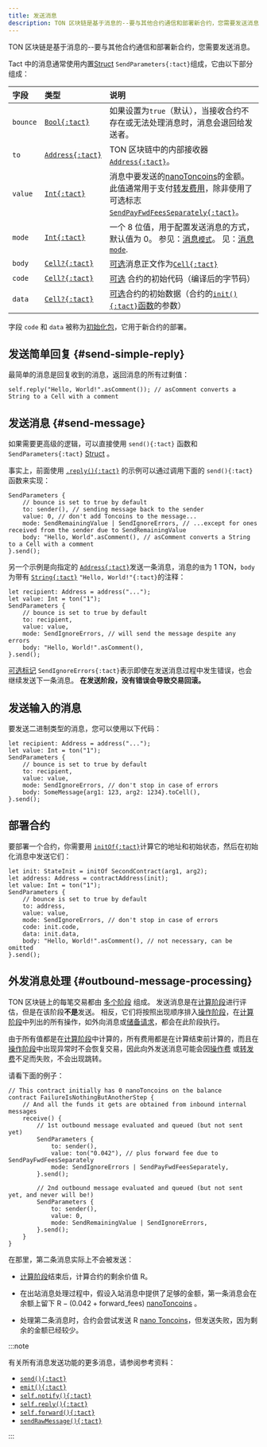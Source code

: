```yaml
---
title: 发送消息
description: TON 区块链是基于消息的--要与其他合约通信和部署新合约，您需要发送消息。
---
```


TON 区块链是基于消息的--要与其他合约通信和部署新合约，您需要发送消息。

Tact 中的消息通常使用内置[Struct](/zh-cn/book/structs-and-messages#structs) `SendParameters{:tact}`组成，它由以下部分组成：

| 字段       | 类型                     | 说明                                                                                                                                  |
| :------- | :--------------------- | :---------------------------------------------------------------------------------------------------------------------------------- |
| `bounce` | [`Bool{:tact}`][p]     | 如果设置为`true`（默认），当接收合约不存在或无法处理消息时，消息会退回给发送者。                                                                                         |
| `to`     | [`Address{:tact}`][p]  | TON 区块链中的内部接收器 [`Address{:tact}`][p]。                                                                                               |
| `value`  | [`Int{:tact}`][int]    | 消息中要发送的[nanoToncoins][nano]的金额。 此值通常用于支付[转发费用][fwdfee]，除非使用了可选标志[`SendPayFwdFeesSeparately{:tact}`](/zh-cn/book/message-mode#optional-flags)。 |
| `mode`   | [`Int{:tact}`][int]    | 一个 8 位值，用于配置发送消息的方式，默认值为 $0$。 参见：[消息`模式`](/zh-cn/book/message-mode)。 见：[消息`mode`](/zh-cn/book/message-mode).                                    |
| `body`   | [`Cell?{:tact}`][cell] | [可选][opt]消息正文作为[`Cell{:tact}`][cell]                                                                                                |
| `code`   | [`Cell?{:tact}`][cell] | [可选][opt] 合约的初始代码（编译后的字节码）                                                                                                          |
| `data`   | [`Cell?{:tact}`][cell] | [可选][opt]合约的初始数据（合约的[`init(){:tact}`函数](/zh-cn/book/contracts#init-function)的参数）                                                          |

字段 `code` 和 `data` 被称为[初始化包](/zh-cn/book/expressions#initof)，它用于新合约的部署。

## 发送简单回复 {#send-simple-reply}

最简单的消息是回复收到的消息，返回消息的所有过剩值：

```tact
self.reply("Hello, World!".asComment()); // asComment converts a String to a Cell with a comment
```

## 发送消息 {#send-message}

如果需要更高级的逻辑，可以直接使用 `send(){:tact}` 函数和 `SendParameters{:tact}` [Struct](/zh-cn/book/structs-and-messages#structs) 。

事实上，前面使用 [`.reply(){:tact}`](#send-simple-reply) 的示例可以通过调用下面的 `send(){:tact}` 函数来实现：

```tact
SendParameters {
    // bounce is set to true by default
    to: sender(), // sending message back to the sender
    value: 0, // don't add Toncoins to the message...
    mode: SendRemainingValue | SendIgnoreErrors, // ...except for ones received from the sender due to SendRemainingValue
    body: "Hello, World".asComment(), // asComment converts a String to a Cell with a comment
}.send();
```

另一个示例是向指定的 [`Address{:tact}`][p]发送一条消息，消息的`值`为 $1$ TON，`body`为带有 [`String{:tact}`][p] `"Hello, World!"{:tact}`的注释：

```tact
let recipient: Address = address("...");
let value: Int = ton("1");
SendParameters {
    // bounce is set to true by default
    to: recipient,
    value: value,
    mode: SendIgnoreErrors, // will send the message despite any errors
    body: "Hello, World!".asComment(),
}.send();
```

[可选标记](/zh-cn/book/message-mode#optional-flags) `SendIgnoreErrors{:tact}`表示即使在发送消息过程中发生错误，也会继续发送下一条消息。 **在发送阶段，没有错误会导致交易回滚。**

## 发送输入的消息

要发送二进制类型的消息，您可以使用以下代码：

```tact
let recipient: Address = address("...");
let value: Int = ton("1");
SendParameters {
    // bounce is set to true by default
    to: recipient,
    value: value,
    mode: SendIgnoreErrors, // don't stop in case of errors
    body: SomeMessage{arg1: 123, arg2: 1234}.toCell(),
}.send();
```

## 部署合约

要部署一个合约，你需要用 [`initOf{:tact}`](/zh-cn/book/expressions#initof)计算它的地址和初始状态，然后在初始化消息中发送它们：

```tact
let init: StateInit = initOf SecondContract(arg1, arg2);
let address: Address = contractAddress(init);
let value: Int = ton("1");
SendParameters {
    // bounce is set to true by default
    to: address,
    value: value,
    mode: SendIgnoreErrors, // don't stop in case of errors
    code: init.code,
    data: init.data,
    body: "Hello, World!".asComment(), // not necessary, can be omitted
}.send();
```

## 外发消息处理 {#outbound-message-processing}

TON 区块链上的每笔交易都由 [多个阶段][phases] 组成。 发送消息是在[计算阶段][compute]进行评估，但是在该阶段**不是**发送。 相反，它们将按照出现顺序排入[操作阶段][phases]，在[计算阶段][compute]中列出的所有操作，如外向消息或[储备请求](/zh-cn/ref/core-contextstate#nativereserve)，都会在此阶段执行。

由于所有值都是在[计算阶段][compute]中计算的，所有费用都是在计算结束前计算的，而且在[操作阶段][phases]中出现异常时不会恢复交易，因此向外发送消息可能会因[操作费](https://docs.ton.org/develop/howto/fees-low-level#action-fee) 或[转发费][fwdfee]不足而失败，不会出现跳转。

请看下面的例子：

```tact
// This contract initially has 0 nanoToncoins on the balance
contract FailureIsNothingButAnotherStep {
    // And all the funds it gets are obtained from inbound internal messages
    receive() {
        // 1st outbound message evaluated and queued (but not sent yet)
        SendParameters {
            to: sender(),
            value: ton("0.042"), // plus forward fee due to SendPayFwdFeesSeparately
            mode: SendIgnoreErrors | SendPayFwdFeesSeparately,
        }.send();

        // 2nd outbound message evaluated and queued (but not sent yet, and never will be!)
        SendParameters {
            to: sender(),
            value: 0,
            mode: SendRemainingValue | SendIgnoreErrors,
        }.send();
    }
}
```

在那里，第二条消息实际上不会被发送：

- [计算阶段][compute]结束后，计算合约的剩余价值 $\mathrm{R}$。

- 在出站消息处理过程中，假设入站消息中提供了足够的金额，第一条消息会在余额上留下 $\mathrm{R} - (0.042 + \mathrm{forward\_fees})$ [nanoToncoins](/zh-cn/book/integers#nanotoncoin) 。

- 处理第二条消息时，合约会尝试发送 $\mathrm{R}$ [nano Toncoins](/zh-cn/book/integers#nanotoncoin)，但发送失败，因为剩余的金额已经较少。

:::note

  有关所有消息发送功能的更多消息，请参阅参考资料：

- [`send(){:tact}`](/zh-cn/ref/core-send#send)
- [`emit(){:tact}`](/zh-cn/ref/core-send#emit)
- [`self.notify(){:tact}`](/zh-cn/ref/core-base#self-notify)
- [`self.reply(){:tact}`](/zh-cn/ref/core-base#self-reply)
- [`self.forward(){:tact}`](/zh-cn/ref/core-base#self-forward)
- [`sendRawMessage(){:tact}`](/zh-cn/ref/core-send#sendrawmessage)

:::

[p]: /zh-cn/book/types#primitive-types
[int]: /zh-cn/book/integers
[cell]: /zh-cn/book/cells#cells
[opt]: /zh-cn/book/optionals
[phases]: https://docs.ton.org/learn/tvm-instructions/tvm-overview#transactions-and-phasesC
[compute]: https://docs.ton.org/learn/tvm-instructions/tvm-overview#compute-phase
[nano]: /zh-cn/book/integers#nanotoncoin
[fwdfee]: https://docs.ton.org/develop/howto/fees-low-level#forward-fees
